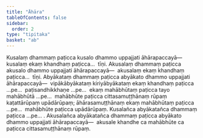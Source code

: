 ```yaml
---
title: "Āhāra"
tableOfContents: false
sidebar:
  order: 2
type: "tipitaka"
basket: "ab"
---
```



<DynamicBreadcrumb />

<Division number="13">

<Paragraph number="155">
Kusalaṃ dhammaṃ paṭicca kusalo dhammo uppajjati āhārapaccayā—  kusalaṃ ekaṃ khandhaṃ paṭicca…  tīṇi.
</Paragraph>

<Paragraph number="156">
Akusalaṃ dhammaṃ paṭicca akusalo dhammo uppajjati āhārapaccayā—  akusalaṃ ekaṃ khandhaṃ paṭicca…  tīṇi.
</Paragraph>

<Paragraph number="157">
Abyākataṃ dhammaṃ paṭicca abyākato dhammo uppajjati āhārapaccayā—  vipākābyākataṃ kiriyābyākataṃ ekaṃ khandhaṃ paṭicca …pe…  paṭisandhikkhaṇe …pe…  ekaṃ mahābhūtaṃ paṭicca tayo mahābhūtā …pe…  mahābhūte paṭicca cittasamuṭṭhānaṃ rūpaṃ kaṭattārūpaṃ upādārūpaṃ; āhārasamuṭṭhānaṃ ekaṃ mahābhūtaṃ paṭicca …pe…  mahābhūte paṭicca upādārūpaṃ.
</Paragraph>

<Paragraph number="158">
Kusalañca abyākatañca dhammaṃ paṭicca …pe… .
</Paragraph>

<Paragraph number="159">
Akusalañca abyākatañca dhammaṃ paṭicca abyākato dhammo uppajjati āhārapaccayā—  akusale khandhe ca mahābhūte ca paṭicca cittasamuṭṭhānaṃ rūpaṃ.
</Paragraph>
</Division>